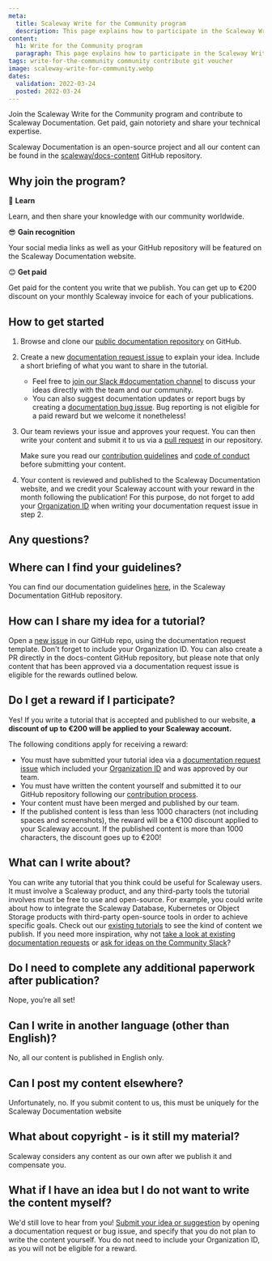 ```yaml
---
meta:
  title: Scaleway Write for the Community program
  description: This page explains how to participate in the Scaleway Write for the Community program.
content:
  h1: Write for the Community program
  paragraph: This page explains how to participate in the Scaleway Write for the Community program.
tags: write-for-the-community community contribute git voucher
image: scaleway-write-for-community.webp
dates:
  validation: 2022-03-24
  posted: 2022-03-24
---
```


Join the Scaleway Write for the Community program and contribute to Scaleway Documentation. Get paid, gain notoriety and share your technical expertise. 

Scaleway Documentation is an open-source project and all our content can be found in the [scaleway/docs-content](https://github.com/scaleway/docs-content/) GitHub repository. 

## Why join the program?

🙆 **Learn**

Learn, and then share your knowledge with our community worldwide.

😎 **Gain recognition**

Your social media links as well as your GitHub repository will be featured on the Scaleway Documentation website.

😊 **Get paid**

Get paid for the content you write that we publish. You can get up to €200 discount on your monthly Scaleway invoice for each of your publications. 

## How to get started

1. Browse and clone our [public documentation repository](https://github.com/scaleway/docs-content/blob/main/docs/CONTRIBUTING.md#use-repository-locally) on GitHub.

2. Create a new [documentation request issue](https://github.com/scaleway/docs-content/issues/new?assignees=&labels=Documentation+Request&template=doc_request.yaml&title=%5B%F0%9F%91%A9%E2%80%8D%F0%9F%92%BB+Documentation+Request%5D%3A+) to explain your idea. Include a short briefing of what you want to share in the tutorial.

    <Message type="tip">

    - Feel free to [join our Slack #documentation channel](https://scaleway-community.slack.com/archives/C01J2BT8TGX) to discuss your ideas directly with the team and our community. 
    - You can also suggest documentation updates or report bugs by creating a [documentation bug issue](https://github.com/scaleway/docs-content/issues/new?assignees=&labels=Documentation+Bug&template=doc_bug.yaml&title=%5B%F0%9F%90%9E+Documentation+Bug%5D%3A+). Bug reporting is not eligible for a paid reward but we welcome it nonetheless!
        
    </Message>

3. Our team reviews your issue and approves your request. You can then write your content and submit it to us via a [pull request](https://github.com/scaleway/docs-content/pulls) in our repository.

    <Message type="important">
    
    Make sure you read our [contribution guidelines](https://github.com/scaleway/docs-content/blob/854cc72797d4103d0475f35f977f32339d6e94f5/docs/CONTRIBUTING.md) and [code of conduct](https://github.com/scaleway/docs-content/blob/854cc72797d4103d0475f35f977f32339d6e94f5/docs/CODE_OF_CONDUCT.md) before submitting your content. 

    </Message>

4. Your content is reviewed and published to the Scaleway Documentation website, and we credit your Scaleway account with your reward in the month following the publication! For this purpose, do not forget to add your [Organization ID](/console/my-project/how-to/join-an-organization/#how-to-retrieve-your-organization-id) when writing your documentation request issue in step 2.

## Any questions?

<Concept>

## Where can I find your guidelines?

You can find our documentation guidelines [here](https://github.com/scaleway/docs-content/blob/854cc72797d4103d0475f35f977f32339d6e94f5/docs/CONTRIBUTING.md), in the Scaleway Documentation GitHub repository.

</Concept>

<Concept> 

## How can I share my idea for a tutorial?

Open a [new issue](https://github.com/scaleway/docs-content/issues/new?assignees=&labels=Documentation+Request&template=doc_request.yaml&title=%5B%F0%9F%91%A9%E2%80%8D%F0%9F%92%BB+Documentation+Request%5D%3A+) in our GitHub repo, using the documentation request template. Don't forget to include your Organization ID. You can also create a PR directly in the docs-content GitHub repository, but please note that only content that has been approved via a documentation request issue is eligible for the rewards outlined below.

</Concept>

<Concept>

## Do I get a reward if I participate?

Yes! If you write a tutorial that is accepted and published to our website, **a discount of up to €200 will be applied to your Scaleway account.** 

<Message type="note">

The following conditions apply for receiving a reward:
- You must have submitted your tutorial idea via a [documentation request issue](https://github.com/scaleway/docs-content/issues/new?assignees=&labels=Documentation+Request&template=doc_request.yaml&title=%5B%F0%9F%91%A9%E2%80%8D%F0%9F%92%BB+Documentation+Request%5D%3A+) which included your [Organization ID](/console/my-project/how-to/join-an-organization/#how-to-retrieve-your-organization-id) and was approved by our team.
- You must have written the content yourself and submitted it to our GitHub repository following our [contribution process](https://github.com/scaleway/docs-content/blob/main/docs/CONTRIBUTING.md).
- Your content must have been merged and published by our team.
- If the published content is less than less 1000 characters (not including spaces and screenshots), the reward will be a €100 discount applied to your Scaleway account. If the published content is more than 1000 characters, the discount goes up to €200!

</Message>

</Concept>

<Concept>

## What can I write about?

You can write any tutorial that you think could be useful for Scaleway users. It must involve a Scaleway product, and any third-party tools the tutorial involves must be free to use and open-source. For example, you could write about how to integrate the Scaleway Database, Kubernetes or Object Storage products with third-party open-source tools in order to achieve specific goals. Check out our [existing tutorials](https://www.scaleway.com/en/docs/tutorials/) to see the kind of content we publish. If you need more inspiration, why not [take a look at existing documentation requests](https://github.com/scaleway/docs-content/issues) or [ask for ideas on the Community Slack](https://scaleway-community.slack.com/archives/C01J2BT8TGX)?

</Concept>

<Concept>

## Do I need to complete any additional paperwork after publication?

Nope, you’re all set! 

</Concept>

<Concept>

## Can I write in another language (other than English)?

No, all our content is published in English only.

</Concept>

<Concept>

## Can I post my content elsewhere?

Unfortunately, no. If you submit content to us, this must be uniquely for the Scaleway Documentation website

</Concept>

<Concept>

## What about copyright - is it still my material?

Scaleway considers any content as our own after we publish it and compensate you.

</Concept>

<Concept>

## What if I have an idea but I do not want to write the content myself?

We'd still love to hear from you! [Submit your idea or suggestion](https://github.com/scaleway/docs-content/issues/new/choose) by opening a documentation request or bug issue, and specify that you do not plan to write the content yourself. You do not need to include your Organization ID, as you will not be eligible for a reward.

</Concept>
